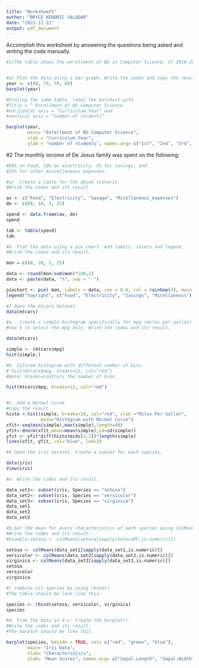 ```yaml
---
title: "Worksheet5"
author: "BRYCE KENDRIC SALADAR"
date: "2022-11-22"
output: pdf_document
---
```

Accomplish this worksheet by answering the questions being asked and writing the code manually.

```R
#1)The table shows the enrollment of BS in Computer Science, SY 2010-2011.


#a) Plot the data using a bar graph. Write the codes and copy the result.
year <- c(80, 75, 70, 60)
barplot(year)
```
```r
#b)Using the same table, label the barchart with
#Title = ” Enrollment of BS Computer Science
#horizontal axis = “Curriculum Year” and
#vertical axis = “number of students”

barplot(year, 
        main= "Enrollment of BS Computer Science",
        xlab = "Curriculum Year",
        ylab = "number of students", names.arg= c("1st", "2nd", "3rd", "4th"))
```
\hfill\break
#2 The monthly income of De Jesus family was spent on the following:
```R

#60% on Food, 10% on electricity, 5% for savings, and
#25% for other miscellaneous expenses.

#a)  Create a table for the above scenario.
#Write the codes and its result

av <- c("Food", "Electricity", "Savage", "Micellaneous_expenses")
de <- c(60, 10, 5, 25)

spend <- data.frame(av, de)
spend

tab <- table(spend)
tab
```
\hfill\break
```R
#b. Plot the data using a pie chart. Add labels, colors and legend.
#Write the codes and its result.

mon = c(60, 10, 5, 25)

data <- round(mon/sum(mon)*100,1)
data <- paste(data, "%", sep = " ")

piechart <- pie( mon, labels = data, cex = 0.8, col = rainbow(4), main = "De Jesus family Monthly Expenses")
legend("topright", c("Food", "Electricity", "Savings", "Micellaneous"), cex = 0.8 , fill = rainbow(4))

```
\hfill\break
```r
#3 Open the mtcars dataset.
data(mtcars)

#a.. Create a simple histogram specifically for mpg (miles per gallon) variable.
#Use $ to select the mpg only. Write the codes and its result.

data(mtcars)

simple <- (mtcars$mpg)
hist(simple,)
```
\hfill\break
```r
#b. Colored histogram with different number of bins.
# hist(mtcars$mpg, breaks=12, col="red")
#Note: breaks=controls the number of bins.

hist(mtcars$mpg, breaks=12, col="red")


#c. Add a Normal Curve
#Copy the result
histo <-hist(simple, breaks=10, col="red", xlab ="Miles Per Gallon",
             main="Histogram with Normal Curve")
xfit<-seq(min(simple),max(simple),length=40)
yfit<-dnorm(xfit,mean=mean(simple),sd=sd(simple))
yfit <- yfit*diff(histo$mids[1:2])*length(simple)
lines(xfit, yfit, col="blue", lwd=2)
```

\hfill\break

```R
#4 Open the iris dataset. Create a subset for each species.

data(iris)
View(iris)
```
\hfill\break
```R
#a. Write the codes and its result.

data_set1<- subset(iris, Species == "setosa")
data_set2<- subset(iris, Species == "versicolor")
data_set3<- subset(iris, Species == "virginica")
data_set1
data_set2
data_set3
```
\hfill\break
```r
#b.Get the mean for every characteristics of each species using colMeans().
#Write the codes and its result.
#Example:setosa <- colMeans(setosa[sapply(setosaDF,is.numeric)])

setosa <- colMeans(data_set1[sapply(data_set1,is.numeric)])
versicolor <- colMeans(data_set2[sapply(data_set2,is.numeric)])
virginica <- colMeans(data_set3[sapply(data_set3,is.numeric)])
setosa
versicolor 
virginica
```
\hfill\break
```r
#c Combine all species by using rbind()
#The table should be look like this:

species <- rbind(setosa, versicolor, virginica)
species
```
\hfill\break
```r
#d. From the data in 4-c: Create the barplot().
#Write the codes and its result.
#The barplot should be like this.

barplot(species, beside = TRUE, col= c("red", "green", "blue"),
        main= "Iris Data",
        xlab= "Characteristics",
        ylab= "Mean Scores", names.arg= c("Sepal.Length", "Sepal.Width", "Petal.Length", "Petal.Width "))
```





















